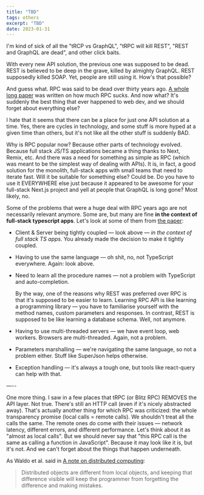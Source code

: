 ```yaml
---
title: "TBD"
tags: others
excerpt: "TBD"
date: 2023-01-31
---
```


I'm kind of sick of all the "tRCP vs GraphQL", "tRPC will kill REST", "REST and
GraphQL are dead", and other click baits.

With every new API solution, the previous one was supposed to be dead. REST is
believed to be deep in the grave, killed by almighty GraphQL. REST supposedly
killed SOAP. Yet, people are still using it. How's that possible?

And guess what. RPC was said to be dead over thirty years ago.
[A whole long paper](https://www.semanticscholar.org/paper/A-Critique-of-the-Remote-Procedure-Call-Paradigm-Tanenbaum-Renesse/e12557a7582881a62040eee68bff0f51c4381473)
was written on how much RPC sucks. And now what? It's suddenly the best thing
that ever happened to web dev, and we should forget about everything else?

I hate that it seems that there can be a place for just one API solution at a
time. Yes, there are cycles in technology, and some stuff is more hyped at a
given time than others, but it's not like all the other stuff is suddenly BAD.

Why is RPC popular now? Because other parts of technology evolved. Because full
stack JS/TS applications became a thing thanks to Next, Remix, etc. And there
was a need for something as simple as RPC (which was meant to be the simplest
way of dealing with APIs). It is, in fact, a good solution for the monolith,
full-stack apps with small teams that need to iterate fast. Will it be suitable
for something else? Could be. Do you have to use it EVERYWHERE else just because
it appeared to be awesome for your full-stack Next.js project and yell at people
that GraphQL is long gone? Most likely, no.

Some of the problems that were a huge deal with RPC years ago are not
necessarily relevant anymore. Some are, but many are fine **in the context of
full-stack typescript apps**. Let's look at some of them from
[the paper](https://www.semanticscholar.org/paper/A-Critique-of-the-Remote-Procedure-Call-Paradigm-Tanenbaum-Renesse/e12557a7582881a62040eee68bff0f51c4381473):

- Client & Server being tightly coupled — look above — _in the context of full
  stack TS apps_. You already made the decision to make it tightly coupled.

- Having to use the same language — oh shit, no, not TypeScript everywhere.
  Again: look above.

- Need to learn all the procedure names — not a problem with TypeScript and
  auto-completion.

  By the way, one of the reasons why REST was preferred over RPC is that it's
  supposed to be easier to learn. Learning RPC API is like learning a
  programming library — you have to familiarise yourself with the method names,
  custom parameters and responses. In contrast, REST is supposed to be like
  learning a database schema. Well, not anymore.

- Having to use multi-threaded servers — we have event loop, web workers.
  Browsers are multi-threaded. Again, not a problem.

- Parameters marshalling — we're navigating the same language, so not a problem
  either. Stuff like SuperJson helps otherwise.

- Exception handling — it's always a tough one, but tools like react-query can
  help with that.

—--

One more thing. I saw in a few places that tRPC (or Blitz RPC) REMOVES the API
layer. Not true. There's still an HTTP call (even if it's nicely abstracted
away). That's actually another thing for which RPC was criticized: the whole
transparency promise (local calls = remote calls). We shouldn't treat all the
calls the same. The remote ones do come with their issues — network latency,
different errors, and different performance. Let's think about it as "almost as
local calls". But we should never say that "this RPC call is the same as calling
a function in JavaScript". Because it may look like it is, but it's not. And we
can't forget about the things that happen underneath.

As Waldo et al. said in
[A note on distributed computing](https://scholar.harvard.edu/files/waldo/files/waldo-94.pdf):

> Distributed objects are different from local objects, and keeping that
> difference visible will keep the programmer from forgetting the difference and
> making mistakes.

